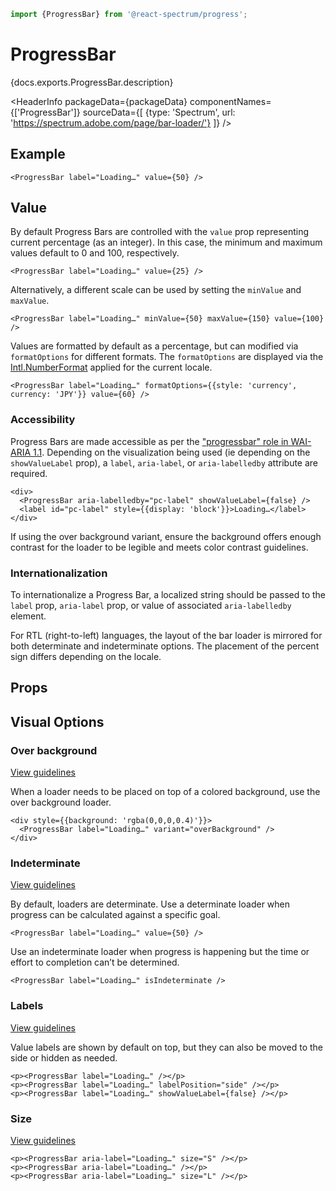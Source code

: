

```jsx import
import {ProgressBar} from '@react-spectrum/progress';
```

# ProgressBar

<p>{docs.exports.ProgressBar.description}</p>

<HeaderInfo
  packageData={packageData}
  componentNames={['ProgressBar']}
  sourceData={[
    {type: 'Spectrum', url: 'https://spectrum.adobe.com/page/bar-loader/'}
  ]} />

## Example

```tsx example
<ProgressBar label="Loading…" value={50} />
```

## Value

By default Progress Bars are controlled with the `value` prop representing current percentage (as an integer).
In this case, the minimum and maximum values default to 0 and 100, respectively.

```tsx example
<ProgressBar label="Loading…" value={25} />
```

Alternatively, a different scale can be used by setting the `minValue` and `maxValue`.

```tsx example
<ProgressBar label="Loading…" minValue={50} maxValue={150} value={100} />
```

Values are formatted by default as a percentage, but can modified via `formatOptions` for different formats.
The `formatOptions` are displayed via the [Intl.NumberFormat](https://developer.mozilla.org/en-US/docs/Web/JavaScript/Reference/Global_Objects/NumberFormat) applied for the current locale.

```tsx example
<ProgressBar label="Loading…" formatOptions={{style: 'currency', currency: 'JPY'}} value={60} />
```

### Accessibility

Progress Bars are made accessible as per the ["progressbar" role in WAI-ARIA 1.1](https://www.w3.org/TR/wai-aria-1.1/#progressbar).
Depending on the visualization being used (ie depending on the `showValueLabel` prop), a `label`, `aria-label`, or `aria-labelledby` attribute are required.

```tsx example
<div>
  <ProgressBar aria-labelledby="pc-label" showValueLabel={false} />
  <label id="pc-label" style={{display: 'block'}}>Loading…</label>
</div>
```

If using the over background variant, ensure the background offers enough contrast for the loader to be legible and meets color contrast guidelines.

### Internationalization

To internationalize a Progress Bar, a localized string should be passed to the `label` prop, `aria-label` prop, or value of associated `aria-labelledby` element.

For RTL (right-to-left) languages, the layout of the bar loader is mirrored for both determinate and indeterminate options.
The placement of the percent sign differs depending on the locale.

## Props

<PropTable component={docs.exports.ProgressBar} links={docs.links} />

## Visual Options

### Over background
[View guidelines](https://spectrum.adobe.com/page/bar-loader/#Over-background)

When a loader needs to be placed on top of a colored background, use the over background loader.

```tsx example
<div style={{background: 'rgba(0,0,0,0.4)'}}>
  <ProgressBar label="Loading…" variant="overBackground" />
</div>
```

### Indeterminate
[View guidelines](https://spectrum.adobe.com/page/bar-loader/#Determinate-or-indeterminate)

By default, loaders are determinate. Use a determinate loader when progress can be calculated against a specific goal.

```tsx example
<ProgressBar label="Loading…" value={50} />
```

Use an indeterminate loader when progress is happening but the time or effort to completion can’t be determined.

```tsx example
<ProgressBar label="Loading…" isIndeterminate />
```

### Labels
[View guidelines](https://spectrum.adobe.com/page/bar-loader/#Label-or-no-label)

Value labels are shown by default on top, but they can also be moved to the side or hidden as needed.

```tsx example
<p><ProgressBar label="Loading…" /></p>
<p><ProgressBar label="Loading…" labelPosition="side" /></p>
<p><ProgressBar label="Loading…" showValueLabel={false} /></p>
```

### Size
[View guidelines](https://spectrum.adobe.com/page/bar-loader/#Size)

```tsx example
<p><ProgressBar aria-label="Loading…" size="S" /></p>
<p><ProgressBar aria-label="Loading…" /></p>
<p><ProgressBar aria-label="Loading…" size="L" /></p>
```
